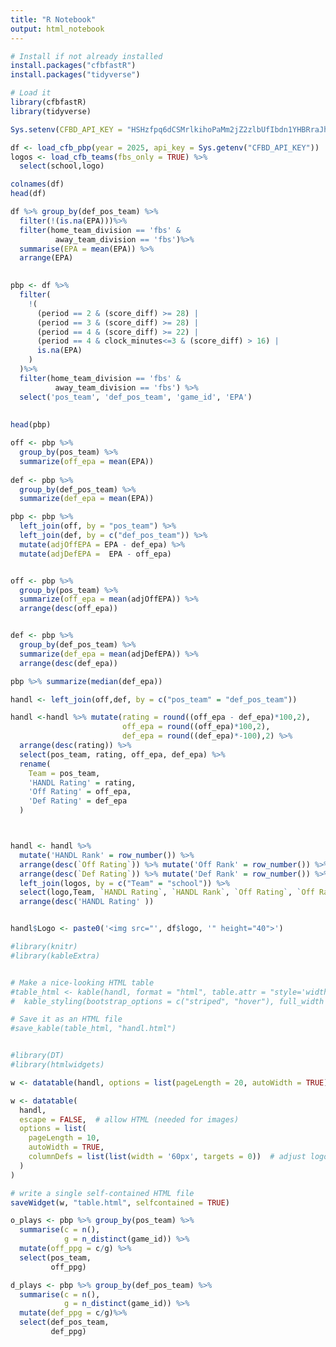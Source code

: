 ```yaml
---
title: "R Notebook"
output: html_notebook
---
```



```r
# Install if not already installed
install.packages("cfbfastR")
install.packages("tidyverse")

# Load it
library(cfbfastR)
library(tidyverse)

```

```r
Sys.setenv(CFBD_API_KEY = "HSHzfpq6dCSMrlkihoPaMm2jZ2zlbUfIbdn1YHBRraJhMCWdYzxzoceQRG1DDRi/")

```



```r


df <- load_cfb_pbp(year = 2025, api_key = Sys.getenv("CFBD_API_KEY"))
logos <- load_cfb_teams(fbs_only = TRUE) %>%
  select(school,logo)
```



```r
colnames(df)
head(df)

df %>% group_by(def_pos_team) %>%
  filter(!(is.na(EPA)))%>%
  filter(home_team_division == 'fbs' &
          away_team_division == 'fbs')%>%
  summarise(EPA = mean(EPA)) %>%
  arrange(EPA)
  

pbp <- df %>% 
  filter(
    !(
      (period == 2 & (score_diff) >= 28) |
      (period == 3 & (score_diff) >= 28) |
      (period == 4 & (score_diff) >= 22) |
      (period == 4 & clock_minutes<=3 & (score_diff) > 16) |
      is.na(EPA)
    )
  )%>%
  filter(home_team_division == 'fbs' &
          away_team_division == 'fbs') %>%
  select('pos_team', 'def_pos_team', 'game_id', 'EPA')
  
  
head(pbp)


```



```r

off <- pbp %>%
  group_by(pos_team) %>%
  summarize(off_epa = mean(EPA))
  
def <- pbp %>%  
  group_by(def_pos_team) %>%
  summarize(def_epa = mean(EPA))

```


```r

pbp <- pbp %>%
  left_join(off, by = "pos_team") %>%
  left_join(def, by = c("def_pos_team")) %>%
  mutate(adjOffEPA = EPA - def_epa) %>%
  mutate(adjDefEPA =  EPA - off_epa)



```


```r

off <- pbp %>%
  group_by(pos_team) %>%
  summarize(off_epa = mean(adjOffEPA)) %>%
  arrange(desc(off_epa))


def <- pbp %>%
  group_by(def_pos_team) %>%
  summarize(def_epa = mean(adjDefEPA)) %>%
  arrange(desc(def_epa)) 

pbp %>% summarize(median(def_epa))

```


```r
handl <- left_join(off,def, by = c("pos_team" = "def_pos_team"))

handl <-handl %>% mutate(rating = round((off_epa - def_epa)*100,2),
                         off_epa = round((off_epa)*100,2),
                         def_epa = round((def_epa)*-100),2) %>%
  arrange(desc(rating)) %>%
  select(pos_team, rating, off_epa, def_epa) %>%
  rename(
    Team = pos_team,
    'HANDL Rating' = rating,
    'Off Rating' = off_epa,
    'Def Rating' = def_epa
  )



handl <- handl %>% 
  mutate('HANDL Rank' = row_number()) %>%
  arrange(desc(`Off Rating`)) %>% mutate('Off Rank' = row_number()) %>%
  arrange(desc(`Def Rating`)) %>% mutate('Def Rank' = row_number()) %>%
  left_join(logos, by = c("Team" = "school")) %>%
  select(logo,Team, `HANDL Rating`, `HANDL Rank`, `Off Rating`, `Off Rank`, `Def Rating`, `Def Rank`) %>%
  arrange(desc('HANDL Rating' )) 


handl$Logo <- paste0('<img src="', df$logo, '" height="40">')

```


```r
#library(knitr)
#library(kableExtra)


# Make a nice-looking HTML table
#table_html <- kable(handl, format = "html", table.attr = "style='width:100%;'") %>%
#  kable_styling(bootstrap_options = c("striped", "hover"), full_width = FALSE)

# Save it as an HTML file
#save_kable(table_html, "handl.html")


#library(DT)
#library(htmlwidgets)

w <- datatable(handl, options = list(pageLength = 20, autoWidth = TRUE))

w <- datatable(
  handl,
  escape = FALSE,  # allow HTML (needed for images)
  options = list(
    pageLength = 10,
    autoWidth = TRUE,
    columnDefs = list(list(width = '60px', targets = 0))  # adjust logo column width
  )
)

# write a single self-contained HTML file
saveWidget(w, "table.html", selfcontained = TRUE)


```


```r

o_plays <- pbp %>% group_by(pos_team) %>%
  summarise(c = n(),
            g = n_distinct(game_id)) %>%
  mutate(off_ppg = c/g) %>%
  select(pos_team,
         off_ppg)

d_plays <- pbp %>% group_by(def_pos_team) %>%
  summarise(c = n(),
            g = n_distinct(game_id)) %>%
  mutate(def_ppg = c/g)%>%
  select(def_pos_team,
         def_ppg)

```




